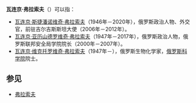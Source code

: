 '''瓦连京·弗拉索夫'''（{{lang-ru|Валентин Власов}}）可以指：

*[[瓦连京·斯捷潘诺维奇·弗拉索夫|瓦连京·斯捷潘诺维奇·弗拉索夫]]（1946年－2020年），俄罗斯政治人物、外交官，前驻吉尔吉斯斯坦大使（2006年－2012年）。
*[[瓦连京·亚历山德罗维奇·弗拉索夫|瓦连京·亚历山德罗维奇·弗拉索夫]]（1947年－2017年），俄罗斯政治人物，俄罗斯联邦安全局学院院长（2000年－2007年）。
*[[瓦连京·维克托罗维奇·弗拉索夫|瓦连京·维克托罗维奇·弗拉索夫]]（1947年－），俄罗斯生物化学家，[[俄罗斯科学院|俄罗斯科学院]]院士。
==参见==
*[[弗拉索夫|弗拉索夫]]

{{Disambiguation|Valentin|Cat=七字人名译名消歧义}}